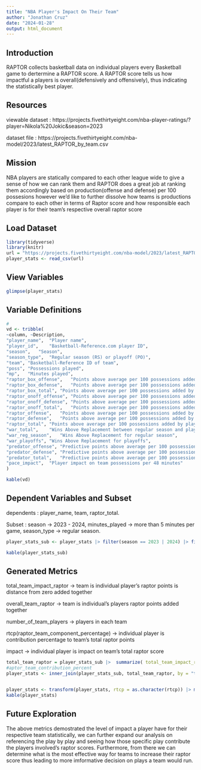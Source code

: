 ```yaml
---
title: "NBA Player's Impact On Their Team"
author: "Jonathan Cruz"
date: "2024-01-28"
output: html_document
---
```


## Introduction
RAPTOR collects basketball data on individual players every Basketball game to dertermine a RAPTOR score. A RAPTOR score tells us how impactful a players is overall(defensively and offensively), thus indicating the statistically best player. 


## Resources
viewable dataset :
https://projects.fivethirtyeight.com/nba-player-ratings/?player=Nikola%20Jokic&season=2023

dataset file : 
https://projects.fivethirtyeight.com/nba-model/2023/latest_RAPTOR_by_team.csv

## Mission
NBA players are statically compared to each other league wide to give a sense of how we can rank them and RAPTOR does a great job at ranking  them accordingly based on production(offense and defense) per 100 possesions however we'd like to further dissolve how teams is productions compare to each other in terms of Raptor score and how responsible  each player is for their team's respective overall raptor score



## Load Dataset

```r
library(tidyverse)
library(knitr)
url = "https://projects.fivethirtyeight.com/nba-model/2023/latest_RAPTOR_by_team.csv"
player_stats <- read_csv(url)

```

## View Variables
```r
glimpse(player_stats)

```

## Variable Definitions
```r

#
vd <- tribble(
~column, ~Description,
"player_name",	"Player name",
"player_id",	"Basketball-Reference.com player ID",
"season",	"Season",
"season_type",	"Regular season (RS) or playoff (PO)",
"team",	"Basketball-Reference ID of team",
"poss",	"Possessions played",
"mp",	"Minutes played",
"raptor_box_offense",	"Points above average per 100 possessions added by player on offense, based only on box score estimate",
"raptor_box_defense",	"Points above average per 100 possessions added by player on defense, based only on box score estimate",
"raptor_box_total",	"Points above average per 100 possessions added by player, based only on box score estimate",
"raptor_onoff_offense",	"Points above average per 100 possessions added by player on offense, based only on plus-minus data",
"raptor_onoff_defense",	"Points above average per 100 possessions added by player on defense, based only on plus-minus data",
"raptor_onoff_total",	"Points above average per 100 possessions added by player, based only on plus-minus data",
"raptor_offense",	"Points above average per 100 possessions added by player on offense, using both box and on-off components",
"raptor_defense",	"Points above average per 100 possessions added by player on defense, using both box and on-off components",
"raptor_total",	"Points above average per 100 possessions added by player on both offense and defense, using both box and on-off components",
"war_total",	"Wins Above Replacement between regular season and playoffs",
"war_reg_season",	"Wins Above Replacement for regular season",
"war_playoffs",	"Wins Above Replacement for playoffs",
"predator_offense",	"Predictive points above average per 100 possessions added by player on offense",
"predator_defense",	"Predictive points above average per 100 possessions added by player on defense",
"predator_total",	"Predictive points above average per 100 possessions added by player on both offense and defense",
"pace_impact",	"Player impact on team possessions per 48 minutes"
)

kable(vd)
```
## Dependent Variables and Subset
dependents : player_name, team, raptor_total. 

Subset : season -> 2023 - 2024, minutes_played -> more than 5 minutes per game, season_type -> regular season.  


```r
player_stats_sub <- player_stats |> filter(season == 2023 | 2024) |> filter(season_type == "RS") |> filter(mp >= 82 * 5 )|> select (player_name = player_name, team = team, raptor_total = raptor_total)

kable(player_stats_sub)

```
## Generated Metrics
total_team_impact_raptor -> team is individual player's raptor points is distance from zero added together

overall_team_raptor -> team is individual's players raptor points added together

number_of_team_players -> players in each team

rtcp(raptor_team_component_percentage) -> individual player is contribution percentage to team's total raptor points

impact -> individual player is impact on team's total raptor score
```r
total_team_raptor = player_stats_sub |>  summarize( total_team_impact_raptor = sum(abs(raptor_total)), overall_team_raptor = sum(raptor_total),  number_of_team_players = n(), .by = team )
#aptor_team_contribution_percent
player_stats <- inner_join(player_stats_sub, total_team_raptor, by = "team") |> mutate(rtcp = format(round(abs((raptor_total / total_team_impact_raptor) * 100), 2), nsmall = 2), impact = ifelse(raptor_total > 0, "Positive", "Negative"))


player_stats <- transform(player_stats, rtcp = as.character(rtcp)) |> mutate(rtcp = str_c("% ", rtcp))
kable(player_stats)
```

## Future Exploration
The above metrics demostrated the level of impact a player have for their respective team statistically, we can further expand our analysis on referencing the play by play and seeing how those specific play contribute the players involved's raptor scores. Furthermore, from there we can determine what is the most effective way for teams to increase their raptor score thus leading to more imformative decision on plays a team would run.